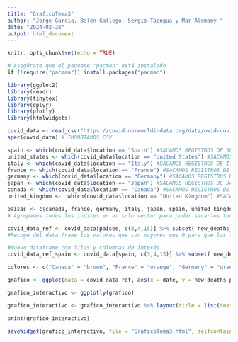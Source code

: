 ```yaml
---
title: "GraficoTema3"
author: "Jorge García, Belén Gallego, Sergio Taengua y Mar Alemany "
date: "2024-02-28"
output: html_document
---
```


```r
knitr::opts_chunk$set(echo = TRUE)
```

```r
# Asegúrate que el paquete "pacman" está instalado
if (!require("pacman")) install.packages("pacman")

```

```r
library(ggplot2)
library(readr)
library(tinytex)
library(dplyr)
library(plotly)
library(htmlwidgets)
```


```r
covid_data <- read_csv("https://covid.ourworldindata.org/data/owid-covid-data.csv")
spec(covid_data) # IMPORTAMOS CSV

spain <- which(covid_data$location == "Spain") #SACAMOS REGISTROS DE SPAIN
united_states <- which(covid_data$location == "United States") #SACAMOS REGISTROS DE USA
italy <- which(covid_data$location == "Italy") #SACAMOS REGISTROS DE ITALY
france <- which(covid_data$location == "France") #SACAMOS REGISTROS DE FRANCE
germany <- which(covid_data$location == "Germany") #SACAMOS REGISTROS DE GERMANY
japan <- which(covid_data$location == "Japan") #SACAMOS REGISTROS DE JAPAN
canada <- which(covid_data$location == "Canada") #SACAMOS REGISTROS DE CANADA
united_kingdom <-  which(covid_data$location == "United Kingdom") #SACAMOS REGISTROS DE UK

paises <- c(canada, france, germany, italy, japan, spain, united_kingdom, united_states)
# Agrupamos todos los indices en un solo vector para poder sacarlos todos los registros que nos interesan

covid_data_ref <- covid_data[paises, c(3,4,15)] %>% subset( new_deaths_per_million > 0 )
#Recoge del data frame los valores que son mayores que 0 para que las lineas no desciendan directamente si no hay registros o el contel es 0.

#Nuevo dataframe con filas y columnas de interés
covid_data_ref_spain <- covid_data[spain, c(3,4,15)] %>% subset( new_deaths_per_million > 0 )
```


```r
colores <- c("Canada" = "brown", "France" = "orange", "Germany" = "green", "Italy" = "cyan", "Japan" = "blue", "Spain" = "red", "United Kingdom" = "pink", "United States" = "purple")

grafico <- ggplot(data = covid_data_ref, aes(x = date, y = new_deaths_per_million/7, color = location)) + geom_line(aes(linewidth = location)) + scale_color_manual(values = colores) + scale_discrete_manual("linewidth", values = c(0.5, 0.5, 0.5, 0.5, 0.5, 1, 0.5, 0.5)) + theme_bw() + theme(panel.grid = element_blank()) + geom_hline(yintercept = c(0,5,10,15,20), linetype = "dashed", color = "grey") + theme(plot.caption = element_text(hjust = 0))

grafico_interactivo <- ggplotly(grafico)

grafico_interactivo <- grafico_interactivo %>% layout(title = list(text = paste0("Grupo F: Daily new confirmed COVID-19 deaths per million people", "<br>", "<sup>", "For some countries the number of confirmed deaths is much lower than the true number of deaths."), x = 0), margin = list(t = 50))

print(grafico_interactivo)

saveWidget(grafico_interactivo, file = "GraficoTema3.html", selfcontained = TRUE)
```

